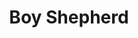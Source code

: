 ---
title: "Boy Shepherd"
subtitle: ""
creator: ""
categories: ["christmas"]
featuredImage: "../src/assets/images/item/christmas/DSC02654.png"
views: ["../src/assets/images/item/christmas/DSC02654.png","../src/assets/images/item/christmas/DSC02655.png"]
nextItem: []
---